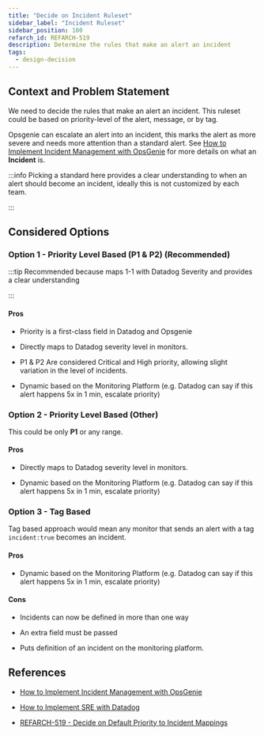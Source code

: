 ```yaml
---
title: "Decide on Incident Ruleset"
sidebar_label: "Incident Ruleset"
sidebar_position: 100
refarch_id: REFARCH-519
description: Determine the rules that make an alert an incident
tags:
  - design-decision
---
```


## Context and Problem Statement

We need to decide the rules that make an alert an incident. This ruleset could be based on priority-level of the alert, message, or by tag.

Opsgenie can escalate an alert into an incident, this marks the alert as more severe and needs more attention than a standard alert. See [How to Implement Incident Management with OpsGenie](/layers/alerting/opsgenie/#terminology) for more details on what an **Incident** is.

:::info
Picking a standard here provides a clear understanding to when an alert should become an incident, ideally this is not customized by each team.

:::

## Considered Options

### Option 1 - Priority Level Based (P1 & P2) (Recommended)

:::tip
Recommended because maps 1-1 with Datadog Severity and provides a clear understanding

:::

#### Pros

- Priority is a first-class field in Datadog and Opsgenie

- Directly maps to Datadog severity level in monitors.

- P1 & P2 Are considered Critical and High priority, allowing slight variation in the level of incidents.

- Dynamic based on the Monitoring Platform (e.g. Datadog can say if this alert happens 5x in 1 min, escalate priority)

### Option 2 - Priority Level Based (Other)

This could be only **P1** or any range.

#### Pros

- Directly maps to Datadog severity level in monitors.

- Dynamic based on the Monitoring Platform (e.g. Datadog can say if this alert happens 5x in 1 min, escalate priority)

### Option 3 - Tag Based

Tag based approach would mean any monitor that sends an alert with a tag `incident:true` becomes an incident.

#### Pros

- Dynamic based on the Monitoring Platform (e.g. Datadog can say if this alert happens 5x in 1 min, escalate priority)

#### Cons

- Incidents can now be defined in more than one way

- An extra field must be passed

- Puts definition of an incident on the monitoring platform.

## References

- [How to Implement Incident Management with OpsGenie](/layers/alerting/opsgenie/)

- [How to Implement SRE with Datadog](/layers/monitoring/datadog)

- [REFARCH-519 - Decide on Default Priority to Incident Mappings](https://cloudposse.atlassian.net/browse/REFARCH-519)
